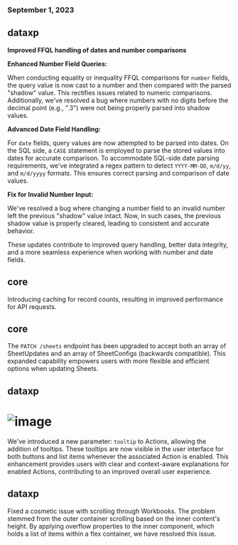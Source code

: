 ### September 1, 2023

## dataxp

**Improved FFQL handling of dates and number comparisons**

**Enhanced Number Field Queries:**

When conducting equality or inequality FFQL comparisons for `number` fields, the query value is now cast to a number and then compared with the parsed "shadow" value. This rectifies issues related to numeric comparisons. Additionally, we've resolved a bug where numbers with no digits before the decimal point (e.g., ".3") were not being properly parsed into shadow values.

**Advanced Date Field Handling:**

For `date` fields, query values are now attempted to be parsed into dates. On the SQL side, a `CASE` statement is employed to parse the stored values into dates for accurate comparison. To accommodate SQL-side date parsing requirements, we've integrated a regex pattern to detect `YYYY-MM-DD`, `m/d/yy`, and `m/d/yyyy` formats. This ensures correct parsing and comparison of date values.

**Fix for Invalid Number Input:**

We've resolved a bug where changing a number field to an invalid number left the previous "shadow" value intact. Now, in such cases, the previous shadow value is properly cleared, leading to consistent and accurate behavior.

These updates contribute to improved query handling, better data integrity, and a more seamless experience when working with number and date fields.

## core

Introducing caching for record counts, resulting in improved performance for API requests.

## core

The `PATCH /sheets` endpoint has been upgraded to accept both an array of SheetUpdates and an array of SheetConfigs (backwards compatible). This expanded capability empowers users with more flexible and efficient options when updating Sheets.

## dataxp

# ![image](../changelog/images/tooltips-actions.png)

We've introduced a new parameter: `tooltip` to Actions, allowing the addition of tooltips. These tooltips are now visible in the user interface for both buttons and list items whenever the associated Action is enabled. This enhancement provides users with clear and context-aware explanations for enabled Actions, contributing to an improved overall user experience.

## dataxp

Fixed a cosmetic issue with scrolling through Workbooks. The problem stemmed from the outer container scrolling based on the inner content's height. By applying overflow properties to the inner component, which holds a list of items within a flex container, we have resolved this issue.
